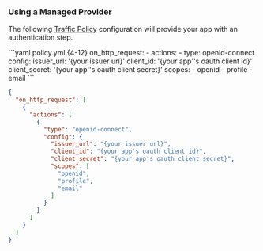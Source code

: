 ### Using a Managed Provider

The following [Traffic Policy](/traffic-policy/)
configuration will provide your app with an authentication step.

<CodeGroup>
```yaml policy.yml {4-12}
on_http_request:
  - actions:
      - type: openid-connect
        config:
          issuer_url: '{your issuer url}'
          client_id: '{your app''s oauth client id}'
          client_secret: '{your app''s oauth client secret}'
          scopes:
            - openid
            - profile
            - email
```

```json policy.json {5-17}
{
  "on_http_request": [
    {
      "actions": [
        {
          "type": "openid-connect",
          "config": {
            "issuer_url": "{your issuer url}",
            "client_id": "{your app's oauth client id}",
            "client_secret": "{your app's oauth client secret}",
            "scopes": [
              "openid",
              "profile",
              "email"
            ]
          }
        }
      ]
    }
  ]
}
```
</CodeGroup>
